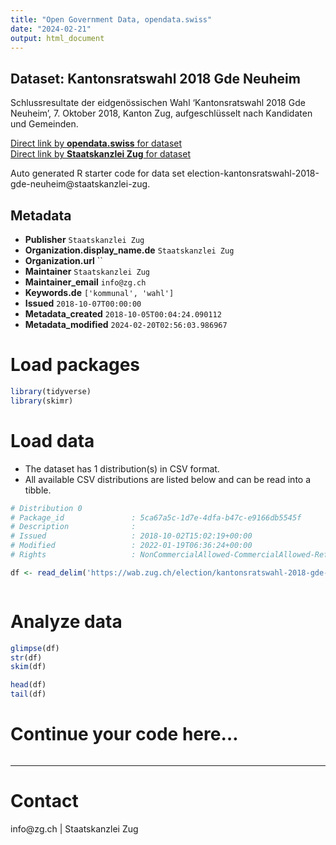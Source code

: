 ```yaml
---
title: "Open Government Data, opendata.swiss"
date: "2024-02-21"
output: html_document
---
```


## Dataset: Kantonsratswahl 2018 Gde Neuheim

Schlussresultate der eidgenössischen Wahl 'Kantonsratswahl 2018 Gde Neuheim', 7. Oktober 2018, Kanton Zug, aufgeschlüsselt nach Kandidaten und Gemeinden.

[Direct link by **opendata.swiss** for dataset](https://opendata.swiss/de/dataset/kantonsratswahl-2018-gde-neuheim)<br>
[Direct link by **Staatskanzlei Zug** for dataset](https://wab.zug.ch/election/kantonsratswahl-2018-gde-neuheim/data)

Auto generated R starter code for data set election-kantonsratswahl-2018-gde-neuheim@staatskanzlei-zug.

## Metadata

- **Publisher** `Staatskanzlei Zug`
- **Organization.display_name.de** `Staatskanzlei Zug`
- **Organization.url** ``
- **Maintainer** `Staatskanzlei Zug`
- **Maintainer_email** `info@zg.ch`
- **Keywords.de** `['kommunal', 'wahl']`
- **Issued** `2018-10-07T00:00:00`
- **Metadata_created** `2018-10-05T00:04:24.090112`
- **Metadata_modified** `2024-02-20T02:56:03.986967`


# Load packages

```r

library(tidyverse)
library(skimr)

```

# Load data

-   The dataset has 1 distribution(s) in CSV format.
-   All available CSV distributions are listed below and can be read into a tibble.

```r

# Distribution 0
# Package_id               : 5ca67a5c-1d7e-4dfa-b47c-e9166db5545f
# Description              : 
# Issued                   : 2018-10-02T15:02:19+00:00
# Modified                 : 2022-01-19T06:36:24+00:00
# Rights                   : NonCommercialAllowed-CommercialAllowed-ReferenceRequired

df <- read_delim('https://wab.zug.ch/election/kantonsratswahl-2018-gde-neuheim/data-csv')



```

# Analyze data

```r

glimpse(df)
str(df)
skim(df)

head(df)
tail(df)

```

# Continue your code here...

```r

```

------------------------------------------------------------------------

# Contact

info@zg.ch | Staatskanzlei Zug
